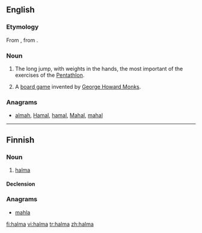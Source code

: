 ==English==

===Etymology===
From {{etyl|NL.}}, from {{etyl|grc|en}} {{term|ἅλμα||tr=halma|lang=grc|leap}}.
{{etystub}}

===Noun===
{{wikipedia}}
{{en-noun}}

# {{sports|Ancient Greece}} The long jump, with weights in the hands, the most important of the exercises of the [[w:Pentathlon|Pentathlon]].
# {{board game}} A [[board game]] invented by [[w:George Howard Monks|George Howard Monks]].

===Anagrams===
* [[almah#English|almah]], [[Hamal#English|Hamal]], [[hamal#English|hamal]], [[Mahal#English|Mahal]], [[mahal#English|mahal]]

----

==Finnish==

===Noun===
{{infl|fi|noun}}

# {{board game|lang=fi}} [[#English|halma]]

====Declension====
{{fi-decl-kala|halm}}

===Anagrams===
* [[mahla#Finnish|mahla]]

[[fi:halma]]
[[vi:halma]]
[[tr:halma]]
[[zh:halma]]
